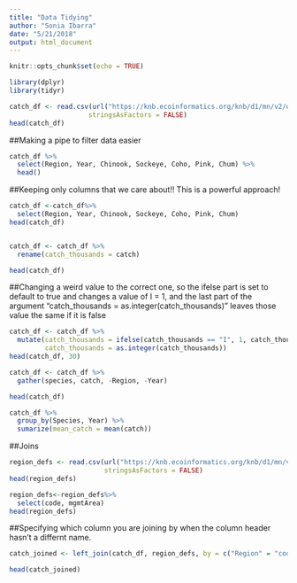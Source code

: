 ```yaml
---
title: "Data Tidying"
author: "Sonia Ibarra"
date: "5/21/2018"
output: html_document
---
```


```r
knitr::opts_chunk$set(echo = TRUE)
```

```r
library(dplyr)
library(tidyr)
```

```r
catch_df <- read.csv(url("https://knb.ecoinformatics.org/knb/d1/mn/v2/object/df35b.302.1", method = "libcurl"),
                    stringsAsFactors = FALSE)
head(catch_df)
```

##Making a pipe to filter data easier
```r
catch_df %>% 
  select(Region, Year, Chinook, Sockeye, Coho, Pink, Chum) %>% 
  head()
```

##Keeping only columns that we care about!! This is a powerful approach! 
```r
catch_df <-catch_df%>%
  select(Region, Year, Chinook, Sockeye, Coho, Pink, Chum)
head(catch_df)
```



```r

```

```r
catch_df <- catch_df %>% 
  rename(catch_thousands = catch)

head(catch_df)
```

##Changing a weird value to the correct one, so the ifelse part is set to default to true and changes a value of I = 1, and the last part of the argument "catch_thousands = as.integer(catch_thousands)" leaves those value the same if it is false
```r
catch_df <- catch_df %>%
  mutate(catch_thousands = ifelse(catch_thousands == "I", 1, catch_thousands),
         catch_thousands = as.integer(catch_thousands))
head(catch_df, 30)
```

```r
catch_df <- catch_df %>% 
  gather(species, catch, -Region, -Year)

head(catch_df)
```

```r
catch_df %>%
  group_by(Species, Year) %>%
  sumarize(mean_catch = mean(catch))
```


##Joins
```r
region_defs <- read.csv(url("https://knb.ecoinformatics.org/knb/d1/mn/v2/object/df35b.303.1", method = "libcurl"),
                        stringsAsFactors = FALSE)
head(region_defs)
```

``` r
region_defs<-region_defs%>%
  select(code, mgmtArea)
head(region_defs)
```

##Specifying which column you are joining by when the column header hasn't a differnt name. 
```r
catch_joined <- left_join(catch_df, region_defs, by = c("Region" = "code") )

head(catch_joined)
```